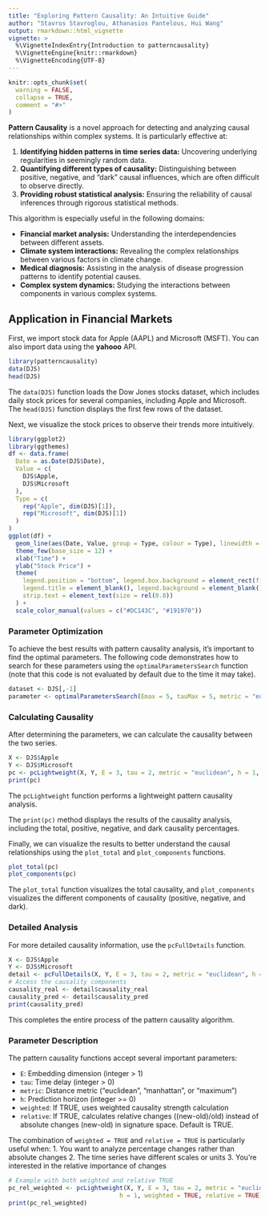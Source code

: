 ```yaml
---
title: "Exploring Pattern Causality: An Intuitive Guide"
author: "Stavros Stavroglou, Athanasios Pantelous, Hui Wang"
output: rmarkdown::html_vignette
vignette: >
  %\VignetteIndexEntry{Introduction to patterncausality}
  %\VignetteEngine{knitr::rmarkdown}
  %\VignetteEncoding{UTF-8}
---
```


```r
knitr::opts_chunk$set(
  warning = FALSE,
  collapse = TRUE,
  comment = "#>"
)
```

**Pattern Causality** is a novel approach for detecting and analyzing causal relationships within complex systems. It is particularly effective at:

1.  **Identifying hidden patterns in time series data:** Uncovering underlying regularities in seemingly random data.
2.  **Quantifying different types of causality:** Distinguishing between positive, negative, and "dark" causal influences, which are often difficult to observe directly.
3.  **Providing robust statistical analysis:** Ensuring the reliability of causal inferences through rigorous statistical methods.

This algorithm is especially useful in the following domains:

-   **Financial market analysis:** Understanding the interdependencies between different assets.
-   **Climate system interactions:** Revealing the complex relationships between various factors in climate change.
-   **Medical diagnosis:** Assisting in the analysis of disease progression patterns to identify potential causes.
-   **Complex system dynamics:** Studying the interactions between components in various complex systems.

## Application in Financial Markets

First, we import stock data for Apple (AAPL) and Microsoft (MSFT). You can also import data using the **yahooo** API.

```r
library(patterncausality)
data(DJS)
head(DJS)
```

The `data(DJS)` function loads the Dow Jones stocks dataset, which includes daily stock prices for several companies, including Apple and Microsoft. The `head(DJS)` function displays the first few rows of the dataset.

Next, we visualize the stock prices to observe their trends more intuitively.

```r
library(ggplot2)
library(ggthemes)
df <- data.frame(
  Date = as.Date(DJS$Date),
  Value = c(
    DJS$Apple,
    DJS$Microsoft
  ),
  Type = c(
    rep("Apple", dim(DJS)[1]),
    rep("Microsoft", dim(DJS)[1])
  )
)
ggplot(df) +
  geom_line(aes(Date, Value, group = Type, colour = Type), linewidth = 0.4) +
  theme_few(base_size = 12) +
  xlab("Time") +
  ylab("Stock Price") +
  theme(
    legend.position = "bottom", legend.box.background = element_rect(fill = NA, color = "black", linetype = 1), legend.key = element_blank(),
    legend.title = element_blank(), legend.background = element_blank(), axis.text = element_text(size = rel(0.8)),
    strip.text = element_text(size = rel(0.8))
  ) +
  scale_color_manual(values = c("#DC143C", "#191970"))
```

### Parameter Optimization

To achieve the best results with pattern causality analysis, it's important to find the optimal parameters. The following code demonstrates how to search for these parameters using the `optimalParametersSearch` function (note that this code is not evaluated by default due to the time it may take).

```r
dataset <- DJS[,-1]
parameter <- optimalParametersSearch(Emax = 5, tauMax = 5, metric = "euclidean", dataset = dataset)
```

### Calculating Causality

After determining the parameters, we can calculate the causality between the two series.

```r
X <- DJS$Apple
Y <- DJS$Microsoft
pc <- pcLightweight(X, Y, E = 3, tau = 2, metric = "euclidean", h = 1, weighted = TRUE)
print(pc)
```

The `pcLightweight` function performs a lightweight pattern causality analysis.

The `print(pc)` method displays the results of the causality analysis, including the total, positive, negative, and dark causality percentages.

Finally, we can visualize the results to better understand the causal relationships using the `plot_total` and `plot_components` functions.

```r
plot_total(pc)
plot_components(pc)
```

The `plot_total` function visualizes the total causality, and `plot_components` visualizes the different components of causality (positive, negative, and dark).

### Detailed Analysis

For more detailed causality information, use the `pcFullDetails` function.

```r
X <- DJS$Apple
Y <- DJS$Microsoft
detail <- pcFullDetails(X, Y, E = 3, tau = 2, metric = "euclidean", h = 1, weighted = TRUE)
# Access the causality components
causality_real <- detail$causality_real
causality_pred <- detail$causality_pred
print(causality_pred)
```

This completes the entire process of the pattern causality algorithm.

### Parameter Description

The pattern causality functions accept several important parameters:

- `E`: Embedding dimension (integer > 1)
- `tau`: Time delay (integer > 0)
- `metric`: Distance metric ("euclidean", "manhattan", or "maximum")
- `h`: Prediction horizon (integer >= 0)
- `weighted`: If TRUE, uses weighted causality strength calculation
- `relative`: If TRUE, calculates relative changes ((new-old)/old) instead of absolute changes (new-old) in signature space. Default is TRUE.

The combination of `weighted = TRUE` and `relative = TRUE` is particularly useful when:
1. You want to analyze percentage changes rather than absolute changes
2. The time series have different scales or units
3. You're interested in the relative importance of changes

```r
# Example with both weighted and relative TRUE
pc_rel_weighted <- pcLightweight(X, Y, E = 3, tau = 2, metric = "euclidean", 
                               h = 1, weighted = TRUE, relative = TRUE)
print(pc_rel_weighted)
```

